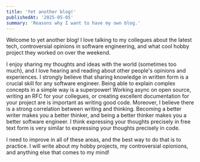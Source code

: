 ```yaml
---
title: 'Yet another blog!'
publishedAt: '2025-05-05'
summary: 'Reasons why I want to have my own blog.'
---
```


Welcome to yet another blog! I love talking to my collegues about the latest tech, controversial 
opinions in software engineering, and what cool hobby project they worked on over the weekend.

I enjoy sharing my thoughts and ideas with the world (sometimes too much), and I love hearing and reading
about other people's opinions and experiences. I strongly believe that sharing knowledge in written form 
is a crucial skill for any software engineer. Being able to explain complex concepts in a simple way is 
a superpower! Working async on open source, writing an RFC for your collegues, or creating excellent 
documentation for your project are is important as writing good code. Moreover, I believe there is a strong
correlation between writing and thinking. Becoming a better writer makes you a better thinker, and being a better
thinker makes you a better software engineer. I think expressing your thoughts precisely in free text form is very
similar to expressing your thoughts precisely in code.

I need to improve in all of these areas, and the best way to do that is to practice. I will write
about my hobby projects, my controversial opionions, and anything else that comes to my mind!